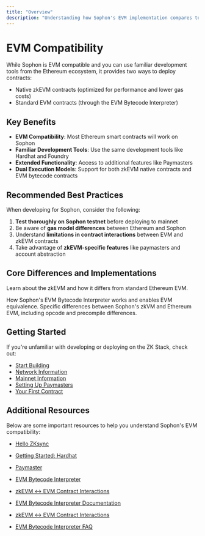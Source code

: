 ```yaml
---
title: "Overview"
description: "Understanding how Sophon's EVM implementation compares to Ethereum"
---
```


# EVM Compatibility

While Sophon is EVM compatible and you can use familiar development tools from the Ethereum ecosystem, it provides two ways to deploy contracts:

- Native zkEVM contracts (optimized for performance and lower gas costs)
- Standard EVM contracts (through the EVM Bytecode Interpreter)

## Key Benefits

- **EVM Compatibility**: Most Ethereum smart contracts will work on Sophon
- **Familiar Development Tools**: Use the same development tools like Hardhat and Foundry
- **Extended Functionality**: Access to additional features like Paymasters
- **Dual Execution Models**: Support for both zkEVM native contracts and EVM bytecode contracts

## Recommended Best Practices

When developing for Sophon, consider the following:

1. **Test thoroughly on Sophon testnet** before deploying to mainnet
2. Be aware of **gas model differences** between Ethereum and Sophon
3. Understand **limitations in contract interactions** between EVM and zkEVM contracts
4. Take advantage of **zkEVM-specific features** like paymasters and account abstraction

## Core Differences and Implementations

Learn about the zkEVM and how it differs from standard Ethereum EVM.

<CardGroup cols={2}>
  <Card title="EVM Interpreter" icon="microchip" href="/build/evm-compatibility/evm-interpreter">
    How Sophon's EVM Bytecode Interpreter works and enables EVM equivalence.
  </Card>

  <Card title="Detailed ZkVM vs EVM Differences" icon="binary" href="/build/evm-compatibility/differences">
    Specific differences between Sophon's zkVM and Ethereum EVM, including opcode and precompile differences.
  </Card>
</CardGroup>

## Getting Started

If you're unfamiliar with developing or deploying on the ZK Stack, check out:

- [Start Building](/build/start-building)
- [Network Information](/build/network-information)
- [Mainnet Information](/build/mainnet)
- [Setting Up Paymasters](/build/setting-up-paymasters)
- [Your First Contract](https://docs.zksync.io/build/start-coding/quick-start/deploy-your-first-contract)

## Additional Resources

Below are some important resources to help you understand Sophon's EVM compatibility:

- [Hello ZKsync](https://docs.zksync.io/build/zksync-101/hello-zksync)
- [Getting Started: Hardhat](https://docs.zksync.io/zksync-era/tooling/hardhat/guides/getting-started)
- [Paymaster](https://docs.zksync.io/zksync-era/unique-features/paymaster)
- [EVM Bytecode Interpreter](https://docs.zksync.io/zksync-era/unique-features/evm-interpreter/evm-interpreter)
- [zkEVM ↔ EVM Contract Interactions](https://docs.zksync.io/zksync-protocol/evm-interpreter/era-evm-interactions)

- [EVM Bytecode Interpreter Documentation](https://docs.zksync.io/zksync-era/unique-features/evm-interpreter/evm-interpreter)
- [zkEVM ↔ EVM Contract Interactions](https://docs.zksync.io/zksync-protocol/evm-interpreter/era-evm-interactions)
- [EVM Bytecode Interpreter FAQ](https://docs.zksync.io/zksync-era/unique-features/evm-interpreter/faq)
